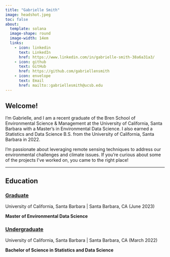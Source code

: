 ```yaml
---
title: "Gabrielle Smith"
image: headshot.jpeg
toc: false
about:
  template: solana
  image-shape: round
  image-width: 14em
  links: 
    - icon: linkedin
      text: LinkedIn
      href: https://www.linkedin.com/in/gabrielle-smith-38a6a31a3/
    - icon: github
      text: GitHub
      href: https://github.com/gabriellensmith
    - icon: envelope
      text: Email
      href: mailto::gabriellesmith@ucsb.edu
---
```


## **Welcome!**

I'm Gabrielle, and I am a recent graduate of the Bren School of Environmental Science & Management at the University of California, Santa Barbara with a Master's in Environmental Data Science. I also earned a Statistics and Data Science B.S. from the University of California, Santa Barbara in 2022.

I'm passionate about leveraging remote sensing techniques to address our environmental challenges and climate issues. If you're curious about some of the projects I've worked on, you came to the right place!

------------------------------------------------------------------------

## **Education**

### [Graduate]{.underline}

University of California, Santa Barbara \| Santa Barbara, CA (June 2023)

**Master of Environmental Data Science**

### [Undergraduate]{.underline}

University of California, Santa Barbara \| Santa Barbara, CA (March 2022)

**Bachelor of Science in Statistics and Data Science**